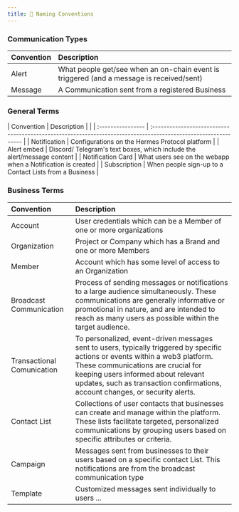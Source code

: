 ```yaml
---
title: 🔖 Naming Conventions
---
```


### Communication Types

| Convention        | Description                                                                       | 
| :---------------- | :-------------------------------------------------------------------------------- |
| Alert             | What people get/see when an on-chain event is triggered (and a message is received/sent)|
| Message           | A Communication sent from a registered Business |


### General Terms

| Convention        | Description |                                                                                                   | 
| :---------------- | :-------------------------------------------------------------------------------------------------------------- |
| Notification      | Configurations on the Hermes Protocol platform  |
| Alert embed       | Discord/ Telegram's text boxes, which include the alert/message content |
| Notification Card | What users see on the webapp when a Notification is created |
| Subscription      | When people sign-up to a Contact Lists from a Business |


### Business Terms

|Convention| Description|
| :------------------- | :----------------- |
| Account | User credentials which can be a Member of one or more organizations |
| Organization | Project or Company which has a Brand and one or more Members |
| Member | Account which has some level of access to an Organization |
| Broadcast Communication | Process of sending messages or notifications to a large audience simultaneously. These communications are generally informative or promotional in nature, and are intended to reach as many users as possible within the target audience. |
| Transactional Comunication | To personalized, event-driven messages sent to users, typically triggered by specific actions or events within a web3 platform. These communications are crucial for keeping users informed about relevant updates, such as transaction confirmations, account changes, or security alerts.  |
| Contact List | Collections of user contacts that businesses can create and manage within the platform. These lists facilitate targeted, personalized communications by grouping users based on specific attributes or criteria. |
| Campaign | Messages sent from businesses to their users based on a specific contact List. This notifications are from the broadcast communication type |
| Template | Customized messages sent individually to users ... |

